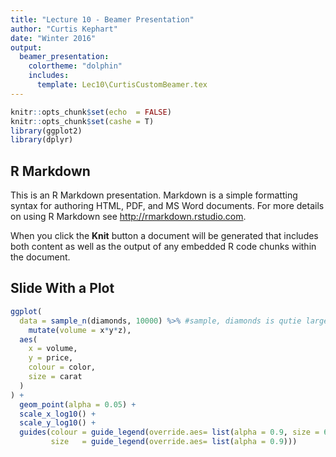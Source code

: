 ```yaml
---
title: "Lecture 10 - Beamer Presentation"
author: "Curtis Kephart"
date: "Winter 2016"
output: 
  beamer_presentation:
    colortheme: "dolphin"
    includes:
      template: Lec10\CurtisCustomBeamer.tex
---
```


```r
knitr::opts_chunk$set(echo  = FALSE)
knitr::opts_chunk$set(cashe = T)
library(ggplot2)
library(dplyr)
```

## R Markdown

This is an R Markdown presentation. Markdown is a simple formatting syntax for authoring HTML, PDF, and MS Word documents. For more details on using R Markdown see <http://rmarkdown.rstudio.com>.

When you click the **Knit** button a document will be generated that includes both content as well as the output of any embedded R code chunks within the document.

## Slide With a Plot

```r
ggplot(
  data = sample_n(diamonds, 10000) %>% #sample, diamonds is qutie large
    mutate(volume = x*y*z), 
  aes(
    x = volume,
    y = price,
    colour = color,
    size = carat
  )
) + 
  geom_point(alpha = 0.05) +
  scale_x_log10() +
  scale_y_log10() +
  guides(colour = guide_legend(override.aes= list(alpha = 0.9, size = 6)),
         size   = guide_legend(override.aes= list(alpha = 0.9))) 
```